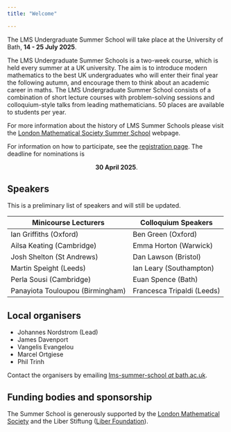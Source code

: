 ```yaml
---
title: "Welcome"

---
```


The LMS Undergraduate Summer School will take place at the University of Bath, **14 - 25 July 2025**. 


The LMS Undergraduate Summer Schools is a two-week course, which is held every summer at a UK university. The aim is to introduce modern mathematics to the best UK undergraduates who will enter their final year the following autumn, and encourage them to think about an academic career in maths. The LMS Undergraduate Summer School consists of a combination of short lecture courses with problem-solving sessions and colloquium-style talks from leading mathematicians. 50 places are available to students per year.

For more information about the history of LMS Summer Schools please visit the [London Mathematical Society Summer School](https://www.lms.ac.uk/events/lms-summer-schools) webpage.

For information on how to participate, see the [registration page](registration.qmd). The deadline for nominations is 
<p style="text-align: center;">**30 April 2025**.</p> 

## Speakers

This is a preliminary list of speakers and will still be updated.

| Minicourse  Lecturers	| Colloquium Speakers |
|----|----|
| Ian Griffiths (Oxford)  |	Ben Green (Oxford)|
| Ailsa Keating (Cambridge)	| Emma Horton (Warwick)| 
| Josh Shelton (St Andrews) |Dan Lawson (Bristol)|
| Martin Speight (Leeds)|  Ian Leary (Southampton)|
| Perla Sousi (Cambridge)| Euan Spence (Bath)	|
| Panayiota Touloupou (Birmingham) |	Francesca Tripaldi (Leeds)|


## Local organisers

* Johannes Nordstrom (Lead) 
* James Davenport
* Vangelis Evangelou
* Marcel Ortgiese
* Phil Trinh

Contact the organisers by emailing [lms-summer-school *at* bath.ac.uk](mailto:lms-summer-school@bath.ac.uk).

<!-- |Organising committee|
|---|
|Johannes Nordstrom (Lead)|
|James Davenport|
|Vangelis Evangelou|
|Marcel Ortgiese|
|Phil Trinh|-->

## Funding bodies and sponsorship

The Summer School is generously supported by the [London Mathematical Society](https://www.lms.ac.uk/) and the Liber Stiftung ([Liber Foundation](https://www.fundraiso.ch/sponsor/fondation-liber/)).